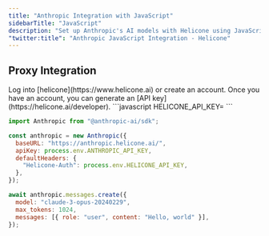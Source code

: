 ```yaml
---
title: "Anthropic Integration with JavaScript"
sidebarTitle: "JavaScript"
description: "Set up Anthropic's AI models with Helicone using JavaScript. Step-by-step guide to set up proxying and custom headers for enhanced monitoring."
"twitter:title": "Anthropic JavaScript Integration - Helicone"
---
```


## Proxy Integration

<Steps>
  <Step title="Create an account + Generate an API Key">
    Log into [helicone](https://www.helicone.ai) or create an account. Once you have an account, you
    can generate an [API key](https://helicone.ai/developer).
  </Step>
  <Step title="Set HELICONE_API_KEY as an environment variable">
```javascript
HELICONE_API_KEY=<your API key>
```
  </Step>
  <Step title="Modify the base path and add a Helicone-Auth header">
<CodeGroup>

```javascript example.js
import Anthropic from "@anthropic-ai/sdk";

const anthropic = new Anthropic({
  baseURL: "https://anthropic.helicone.ai/",
  apiKey: process.env.ANTHROPIC_API_KEY,
  defaultHeaders: {
    "Helicone-Auth": process.env.HELICONE_API_KEY,
  },
});

await anthropic.messages.create({
  model: "claude-3-opus-20240229",
  max_tokens: 1024,
  messages: [{ role: "user", content: "Hello, world" }],
});
```

</CodeGroup>

  </Step>
</Steps>

